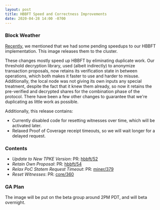 ```yaml
---
layout: post
title: HBBFT Speed and Correctness Improvements
date: 2020-04-28 14:00 -0700
---
```


### Block Weather

[Recently](https://engineering.helium.com/2020/04/23/collapse.html), we mentioned that we had some
pending speedups to our HBBFT implementation. This image releases them to the cluster.

These changes mostly speed up HBBFT by eliminating duplicate work. Our threshold decryption library,
used (albeit indirectly) to anonymize transaction proposals, now retains its verification state in
between operations, which both makes it faster to use and harder to misuse. Additionally, the local
node was not giving its own inputs any special treatment, despite the fact that it knew them
already, so now it retains the pre-verified and decrypted shares for the combination phase of the
protocol. There have been a few other changes to guarantee that we're duplicating as little work as
possible.

Additionally, this release contains:

- Currently disabled code for resetting witnesses over time, which will be activated later.
- Relaxed Proof of Coverage receipt timeouts, so we will wait longer for a delayed request.

### Contents

- _Update to New TPKE Version_: PR: [hbbft/52](https://github.com/helium/erlang-hbbft/pull/52)
- _Retain Own Proposal_: PR: [hbbft/54](https://github.com/helium/erlang-hbbft/pull/54)
- _Relax PoC Statem Request Timeout_: PR: [miner/379](https://github.com/helium/miner/pull/379)
- _Reset Witnesses_: PR: [core/360](https://github.com/helium/blockchain-core/pull/360)

### GA Plan

The image will be put on the beta group around 2PM PDT, and will beta overnight.
